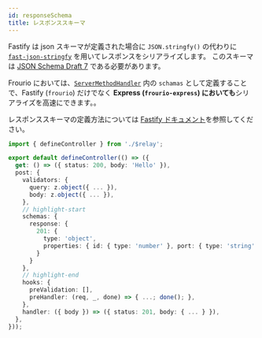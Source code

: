 ```yaml
---
id: responseSchema
title: レスポンススキーマ
---
```


Fastify は json スキーマが定義された場合に `JSON.stringfy()` の代わりに [`fast-json-stringfy`](https://www.npmjs.com/package/fast-json-stringify) を用いてレスポンスをシリアライズします。
このスキーマは [JSON Schema Draft 7](https://json-schema.org/specification-links.html#draft-7) である必要があります。

Frourio においては、[`ServerMethodHandler`](/docs/reference/routing#servermethodhandler) 内の `schamas` として定義することで、Fastify (`frourio`) だけでなく **Express (`frourio-express`) においても**シリアライズを高速にできます。。

レスポンススキーマの定義方法については [Fastify ドキュメント](https://www.fastify.io/docs/latest/Reference/Validation-and-Serialization/#serialization)を参照してください。

```ts title='controller.ts'
import { defineController } from './$relay';

export default defineController(() => ({
  get: () => ({ status: 200, body: 'Hello' }),
  post: {
    validators: {
      query: z.object({ ... }),
      body: z.object({ ... }),
    },
    // highlight-start
    schemas: {
      response: {
        201: {
          type: 'object',
          properties: { id: { type: 'number' }, port: { type: 'string' } }
        }
      }
    },
    // highlight-end
    hooks: {
      preValidation: [],
      preHandler: (req, _, done) => { ...; done(); },
    },
    handler: ({ body }) => ({ status: 201, body: { ... } }),
  },
}));
```

